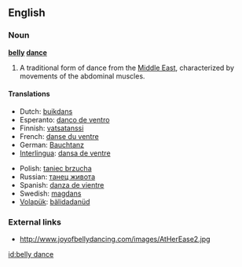 ==English==

===Noun===
'''[[belly]] [[dance]]'''

# A traditional form of dance from the [[Middle East]], characterized by movements of the abdominal muscles.

====Translations====
{{trans-top|form of dance}}
*Dutch: [[buikdans]]
*Esperanto: [[danco de ventro]]
*Finnish: [[vatsatanssi]]
*French: [[danse du ventre]] {{f}}
*German: [[Bauchtanz]] {{m}}
*[[Interlingua]]: [[dansa de ventre]]
{{trans-mid}}
*Polish: [[taniec brzucha]] {{m}}
*Russian: [[танец живота]]
*Spanish: [[danza de vientre]]
*Swedish: [[magdans]] {{c}}
*[[Volapük]]: [[bälidadanüd]]
{{trans-bottom}}

===External links===
*http://www.joyofbellydancing.com/images/AtHerEase2.jpg

[[id:belly dance]]